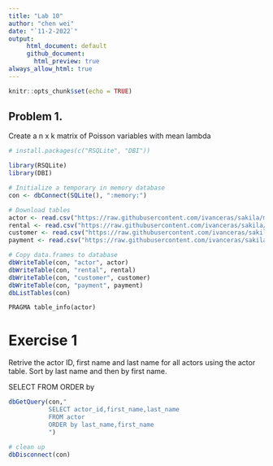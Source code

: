 ```yaml
---
title: "Lab 10"
author: "chen wei"
date: "`11-2-2022`"
output: 
     html_document: default
     github_document:
       html_preview: true
always_allow_html: true
---
```


```r
knitr::opts_chunk$set(echo = TRUE)
```

## Problem 1.

Create a n x k matrix of Poisson variables with mean lambda
```r
# install.packages(c("RSQLite", "DBI"))

library(RSQLite)
library(DBI)

# Initialize a temporary in memory database
con <- dbConnect(SQLite(), ":memory:")

# Download tables
actor <- read.csv("https://raw.githubusercontent.com/ivanceras/sakila/master/csv-sakila-db/actor.csv")
rental <- read.csv("https://raw.githubusercontent.com/ivanceras/sakila/master/csv-sakila-db/rental.csv")
customer <- read.csv("https://raw.githubusercontent.com/ivanceras/sakila/master/csv-sakila-db/customer.csv")
payment <- read.csv("https://raw.githubusercontent.com/ivanceras/sakila/master/csv-sakila-db/payment_p2007_01.csv")

# Copy data.frames to database
dbWriteTable(con, "actor", actor)
dbWriteTable(con, "rental", rental)
dbWriteTable(con, "customer", customer)
dbWriteTable(con, "payment", payment)
dbListTables(con)
```


```sql
PRAGMA table_info(actor)
```
# Exercise  1
Retrive the actor ID, first name and last name for all actors using the actor table. Sort by last name and then by first name.

SELECT
FROM
ORDER by

```r
dbGetQuery(con,"
           SELECT actor_id,first_name,last_name
           FROM actor
           ORDER by last_name,first_name
           ")
```


```r
# clean up
dbDisconnect(con)
```

